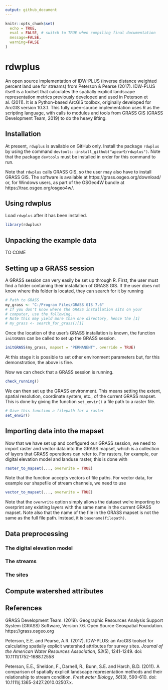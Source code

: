 ```yaml
---
output: github_document
---
```


```r
knitr::opts_chunk$set(
  echo = TRUE,
  eval = FALSE, # switch to TRUE when compiling final documentation
  message=FALSE,
  warning=FALSE
)
```

# rdwplus

An open source implementation of IDW-PLUS (inverse distance weighted percent land use for streams) from Peterson &amp; Pearse (2017). IDW-PLUS itself is a toolset that calculates the spatially explicit landscape representation metrics previously developed and used in Peterson et al. (2011). It is a Python-based ArcGIS toolbox, originally developed for ArcGIS version 10.3.1. This fully open-source implementation uses R as the scripting language, with calls to modules and tools from GRASS GIS (GRASS Development Team, 2019) to do the heavy lifting. 

## Installation

At present, `rdwplus` is available on GitHub only. Install the package `rdwplus` by using the command `devtools::install_github("apear9/rdwplus")`. Note that the package `devtools` must be installed in order for this command to run. 

Note that `rdwplus` calls GRASS GIS, so the user may also have to install GRASS GIS. The software is available at https://grass.osgeo.org/download/ or, for Windows users, as part of the OSGeo4W bundle at https://trac.osgeo.org/osgeo4w/.

## Using rdwplus

Load `rdwplus` after it has been installed. 

```r
library(rdwplus)
```

## Unpacking the example data

TO COME

## Setting up a GRASS session

A GRASS session can very easily be set up through R. First, the user must find a folder containing their installation of GRASS GIS. If the user does not know where this folder is located, they can search for it by running

```r
# Path to GRASS
my_grass <- "C:/Program Files/GRASS GIS 7.6"
# If you don't know where the GRASS installation sits on your
# computer, use the following.
# Note this may yield more than one directory, hence the [1]
# my_grass <- search_for_grass()[1]
```

Once the location of the user's GRASS installation is known, the function `initGRASS` can be called to set up the GRASS session.

```r
initGRASS(my_grass, mapset = "PERMANENT", override = TRUE)
```

At this stage it is possible to set other environment parameters but, for this demonstration, the above is fine.

Now we can check that a GRASS session is running.

```r
check_running()
```

We can then set up the GRASS environment. This means setting the extent, spatial resolution, coordinate system, etc., of the current GRASS mapset. This is done by giving the function `set_envir()` a file path to a raster file. 

```r
# Give this function a filepath for a raster
set_envir()
```

## Importing data into the mapset

Now that we have set up and configured our GRASS session, we need to import raster and vector data into the GRASS mapset, which is a collection of layers that GRASS operations can refer to. For rasters, for example, our digital elevation model and landuse raster, this is done with
```r
raster_to_mapset(..., overwrite = TRUE)
```
Note that the function accepts vectors of file paths. For vector data, for example our shapefile of stream channels, we need to use
```r
vector_to_mapset(..., overwrite = TRUE)
```
Note that the `overwrite` option simply allows the dataset we're importing to overprint any existing layers with the same name in the current GRASS mapset. Note also that the name of the file in the GRASS mapset is not the same as the full file path. Instead, it is `basename(filepath)`. 

## Data preprocessing

### The digital elevation model

### The streams

### The sites

## Compute watershed attributes

## References

GRASS Development Team. (2019). Geographic Resources Analysis Support System (GRASS) Software, Version 7.6. Open Source Geospatial Foundation. https://grass.osgeo.org

Peterson, E.E. and Pearse, A.R. (2017). IDW-PLUS: an ArcGIS toolset for calculating spatially explicit watershed attributes for survey sites. *Journal of the American Water Resources Association*, *53*(5), 1241-1249. doi: 10.1111/1752-1688.12558

Peterson, E.E., Sheldon, F., Darnell, R., Bunn, S.E. and Harch, B.D. (2011). A comparison of spatially explicit landscape representation methods and their relationship to stream condition. *Freshwater Biology*, *56*(3), 590-610. doi: 10.1111/j.1365-2427.2010.02507.x.
